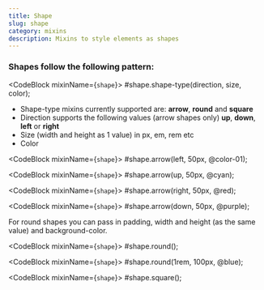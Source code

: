 ```yaml
---
title: Shape
slug: shape
category: mixins
description: Mixins to style elements as shapes
---
```



### Shapes follow the following pattern:

<CodeBlock mixinName={`shape`}>
  #shape.shape-type(direction, size, color);
</CodeBlock>

* Shape-type mixins currently supported are: **arrow**, **round** and **square**
* Direction supports the following values (arrow shapes only) **up**, **down**, **left** or **right**
* Size (width and height as 1 value) in px, em, rem etc
* Color

<div className="shape--container">
  <div className="shape--arrow---left" />
</div>

<CodeBlock mixinName={`shape`}>
  #shape.arrow(left, 50px, @color-01);
</CodeBlock>

<div className="shape--container">
  <div className="shape--arrow---up-cyan" />
</div>

<CodeBlock mixinName={`shape`}>
  #shape.arrow(up, 50px, @cyan);
</CodeBlock>

<div className="shape--container">
  <div className="shape--arrow---right-red" />
</div>

<CodeBlock mixinName={`shape`}>
  #shape.arrow(right, 50px, @red);
</CodeBlock>

<div className="shape--container">
  <div className="shape--arrow---down-purple" />
</div>

<CodeBlock mixinName={`shape`}>
  #shape.arrow(down, 50px, @purple);
</CodeBlock>

For round shapes you can pass in padding, width and height (as the same value) and background-color.

<div className="shape--container">
  <div className="shape--round" />
</div>

<CodeBlock mixinName={`shape`}>
  #shape.round();
</CodeBlock>

<div className="shape--container">
  <div className="shape--round---blue" />
</div>

<CodeBlock mixinName={`shape`}>
  #shape.round(1rem, 100px, @blue);
</CodeBlock>

<div className="shape--container">
  <div className="shape--square" />
</div>

<CodeBlock mixinName={`shape`}>
  #shape.square();
</CodeBlock>


 
 

